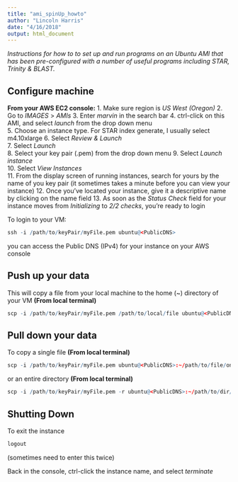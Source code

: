 ```yaml
---
title: "ami_spinUp_howto"
author: "Lincoln Harris"
date: "4/16/2018"
output: html_document
---
```


*Instructions for how to to set up and run programs on an Ubuntu AMI that has been pre-configured with a number of useful programs including STAR, Trinity & BLAST. *      

## Configure machine

**From your AWS EC2 console:** 
  1. Make sure region is *US West (Oregon)*
  2. Go to *IMAGES* > *AMIs*
  3. Enter *marvin* in the search bar
  4. ctrl-click on this AMI, and select *launch* from the drop down menu  
  5. Choose an instance type. For STAR index generate, I usually select m4.10xlarge
  6. Select *Review & Launch*            
  7. Select *Launch*          
  8. Select your key pair (.pem) from the drop down menu
  9. Select *Launch instance*         
  10. Select *View Instances*         
  11. From the display screen of running instances, search for yours by the name of you key pair (it sometimes takes a minute before you can view your instance)
  12. Once you've located your instance, give it a descriptive name by clicking on the name field
  13. As soon as the *Status Check* field for your instance moves from *Initializing* to *2/2 checks*, you're ready to login

To login to your VM: 
```r
ssh -i /path/to/keyPair/myFile.pem ubuntu@<PublicDNS>
```
you can access the Public DNS (IPv4) for your instance on your AWS console

## Push up your data

This will copy a file from your local machine to the home (~) directory of your VM **(From local terminal)**                     
```r
scp -i /path/to/keyPair/myFile.pem /path/to/local/file ubuntu@<PublicDNS>:~ 
```

## Pull down your data

To copy a single file **(From local terminal)**                       
```r
scp -i /path/to/keyPair/myFile.pem ubuntu@<PublicDNS>:~/path/to/file/on/VM /destination/on/local
```

or an entire directory **(From local terminal)**         
```r
scp -i /path/to/keyPair/myFile.pem -r ubuntu@<PublicDNS>:~/path/to/dir/on/VM /destination/on/local
```

## Shutting Down

To exit the instance
```r
logout
```
(sometimes need to enter this twice)

Back in the console, ctrl-click the instance name, and select *terminate*   
